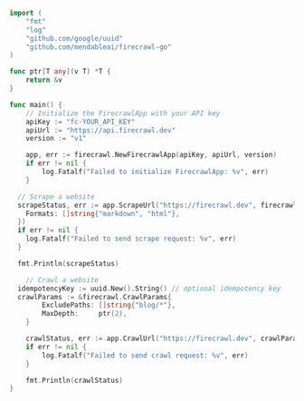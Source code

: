 ```go Go
import (
	"fmt"
	"log"
	"github.com/google/uuid"
	"github.com/mendableai/firecrawl-go"
)

func ptr[T any](v T) *T {
	return &v
}

func main() {
	// Initialize the FirecrawlApp with your API key
	apiKey := "fc-YOUR_API_KEY"
	apiUrl := "https://api.firecrawl.dev"
	version := "v1"

	app, err := firecrawl.NewFirecrawlApp(apiKey, apiUrl, version)
	if err != nil {
		log.Fatalf("Failed to initialize FirecrawlApp: %v", err)
	}

  // Scrape a website
  scrapeStatus, err := app.ScrapeUrl("https://firecrawl.dev", firecrawl.ScrapeParams{
    Formats: []string{"markdown", "html"},
  })
  if err != nil {
    log.Fatalf("Failed to send scrape request: %v", err)
  }

  fmt.Println(scrapeStatus)

	// Crawl a website
  idempotencyKey := uuid.New().String() // optional idempotency key
  crawlParams := &firecrawl.CrawlParams{
		ExcludePaths: []string{"blog/*"},
		MaxDepth:     ptr(2),
	}

	crawlStatus, err := app.CrawlUrl("https://firecrawl.dev", crawlParams, &idempotencyKey)
	if err != nil {
		log.Fatalf("Failed to send crawl request: %v", err)
	}

	fmt.Println(crawlStatus)
}
```
